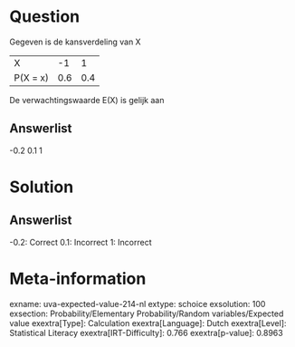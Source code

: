 Question
========

Gegeven is de kansverdeling van X

  ---------- ----- -----
  X          -1    1
  P(X = x)   0.6   0.4
  ---------- ----- -----

De verwachtingswaarde E(X) is gelijk aan

Answerlist
----------

-0.2
0.1
1

Solution
========

Answerlist
----------

-0.2: Correct
0.1: Incorrect
1: Incorrect

Meta-information
================
exname: uva-expected-value-214-nl
extype: schoice
exsolution: 100
exsection: Probability/Elementary Probability/Random variables/Expected value
exextra[Type]: Calculation
exextra[Language]: Dutch
exextra[Level]: Statistical Literacy
exextra[IRT-Difficulty]: 0.766
exextra[p-value]: 0.8963
